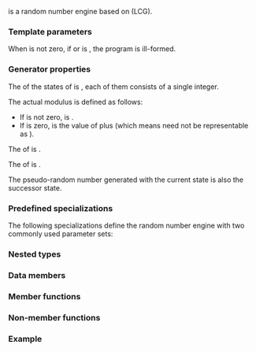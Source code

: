 {{cpp/title|linear_congruential_engine}}
{{cpp/numeric/random/linear_congruential_engine/navbar}}
{{dcl begin}}
{{dcl header|random}}
{{dcl|since=c++11|
template&lt;
    class UIntType,
    UIntType a,
    UIntType c,
    UIntType m
&gt; class linear_congruential_engine;
}}
{{dcl end}}

{{tt|linear_congruential_engine}} is a random number engine based on {{enwiki|Linear congruential generator}} (LCG).

===Template parameters===
{{par begin}}
{{cpp/numeric/random/param_list|UIntType}}
{{par|a|the multiplier term}}
{{par|c|the increment term}}
{{par|m|the modulus term}}
{{par end}}

When {{c|m}} is not zero, if {{c|1=a &gt;= m}} or {{c|1=c &gt;= m}} is {{c|true}}, the program is ill-formed.

===Generator properties===
The {{rlp|/#Random number engines|size}} of the states of {{tt|linear_congruential_engine}} is {{c|1}}, each of them consists of a single integer.

The actual modulus {{mathjax-or|\(\scriptsize m_0\)|m{{su|b=0}}}} is defined as follows:
* If {{c|m}} is not zero, {{mathjax-or|\(\scriptsize m_0\)|m{{su|b=0}}}} is {{c|m}}.
* If {{c|m}} is zero, {{mathjax-or|\(\scriptsize m_0\)|m{{su|b=0}}}} is the value of {{c|std::numeric_limits&lt;result_type&gt;::max()}} plus {{c|1}} (which means {{mathjax-or|\(\scriptsize m_0\)|m{{su|b=0}}}} need not be representable as {{tt|result_type}}).

The {{rlp|/#Random number engines|transition algorithm}} of {{tt|linear_congruential_engine}} is {{mathjax-or|1=\(\scriptsize TA(x_i) = (a \cdot x_i + c)\mod m_0\)|2=TA(x{{su|b=i}}) = (a·x{{su|b=i}}+c) mod m{{su|b=0}}}}.

The {{rlp|/#Random number engines|generation algorithm}} of {{tt|linear_congruential_engine}} is {{mathjax-or|1=\(\scriptsize GA(x_i) = (a \cdot x_i + c)\mod m_0\)|2=GA(x{{su|b=i}}) = (a·x{{su|b=i}}+c) mod m{{su|b=0}}}}.

The pseudo-random number generated with the current state is also the successor state.

===Predefined specializations===
The following specializations define the random number engine with two commonly used parameter sets:
{{dsc begin}}
{{dsc header|random}}
{{dsc hitem|Type|Definition}}
{{dsc inc|cpp/numeric/random/dsc minstd_rand0}}
{{dsc inc|cpp/numeric/random/dsc minstd_rand}}
{{dsc end}}

===Nested types===
{{dsc begin}}
{{dsc hitem|Type|Definition}}
{{dsc|{{tt|result_type}}|{{tt|UIntType}}}}
{{dsc end}}

===Data members===
{{dsc begin}}
{{dsc mem sconst|nolink=true|{{dsc small|constexpr UIntType}} multiplier|{{c|a}}}}
{{dsc mem sconst|nolink=true|{{dsc small|constexpr UIntType}} increment|{{c|c}}}}
{{dsc mem sconst|nolink=true|{{dsc small|constexpr UIntType}} modulus|{{c|m}}}}
{{dsc mem sconst|nolink=true|{{dsc small|constexpr UIntType}} default_seed|{{c|1u}}}}
{{dsc end}}

===Member functions===
{{dsc begin}}
{{dsc h2|Construction and Seeding}}
{{dsc inc|cpp/numeric/random/engine/dsc constructor|linear_congruential_engine}}
{{dsc inc|cpp/numeric/random/engine/dsc seed|linear_congruential_engine}}

{{dsc h2|Generation}}
{{dsc inc|cpp/numeric/random/engine/dsc operator()|linear_congruential_engine}}
{{dsc inc|cpp/numeric/random/engine/dsc discard|linear_congruential_engine}}

{{dsc h2|Characteristics}}
{{dsc inc|cpp/numeric/random/engine/dsc min|linear_congruential_engine}}
{{dsc inc|cpp/numeric/random/engine/dsc max|linear_congruential_engine}}
{{dsc end}}

===Non-member functions===
{{dsc begin}}
{{dsc inc|cpp/numeric/random/engine/dsc operator cmp|linear_congruential_engine}}
{{dsc inc|cpp/numeric/random/engine/dsc operator ltltgtgt|linear_congruential_engine}}
{{dsc end}}

===Example===
{{example}}

{{langlinks|de|es|fr|it|ja|pt|ru|zh}}